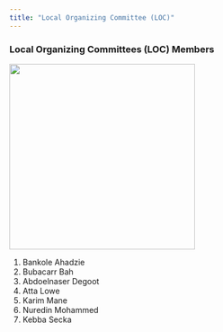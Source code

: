 ```yaml
---
title: "Local Organizing Committee (LOC)"
---
```


### Local Organizing Committees (LOC) Members

![](images/MRCG_Trace_Team-03.jpg){fig-align="center" width="330"}

1.  Bankole Ahadzie
2.  Bubacarr Bah
3.  Abdoelnaser Degoot
4.  Atta Lowe
5.  Karim Mane
6.  Nuredin Mohammed
7.  Kebba Secka
